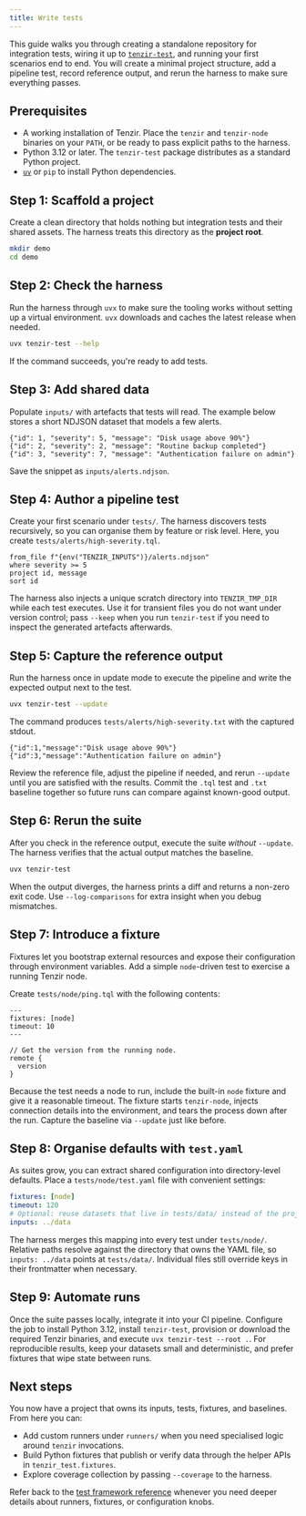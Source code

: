 ```yaml
---
title: Write tests
---
```


This guide walks you through creating a standalone repository for integration
tests, wiring it up to [`tenzir-test`](/reference/test-framework), and running
your first scenarios end to end. You will create a minimal project structure,
add a pipeline test, record reference output, and rerun the harness to make sure
everything passes.

## Prerequisites

- A working installation of Tenzir. Place the `tenzir` and `tenzir-node`
  binaries on your `PATH`, or be ready to pass explicit paths to the harness.
- Python 3.12 or later. The `tenzir-test` package distributes as a standard
  Python project.
- [`uv`](https://docs.astral.sh/uv/) or `pip` to install Python dependencies.

## Step 1: Scaffold a project

Create a clean directory that holds nothing but integration tests and their
shared assets. The harness treats this directory as the **project root**.

```sh
mkdir demo
cd demo
```

## Step 2: Check the harness

Run the harness through `uvx` to make sure the tooling works without setting up
a virtual environment. `uvx` downloads and caches the latest release when
needed.

```sh
uvx tenzir-test --help
```

If the command succeeds, you're ready to add tests.

## Step 3: Add shared data

Populate `inputs/` with artefacts that tests will read. The example below stores
a short NDJSON dataset that models a few alerts.

```jsonl
{"id": 1, "severity": 5, "message": "Disk usage above 90%"}
{"id": 2, "severity": 2, "message": "Routine backup completed"}
{"id": 3, "severity": 7, "message": "Authentication failure on admin"}
```

Save the snippet as `inputs/alerts.ndjson`.

## Step 4: Author a pipeline test

Create your first scenario under `tests/`. The harness discovers tests
recursively, so you can organise them by feature or risk level. Here, you create
`tests/alerts/high-severity.tql`.

```tql
from_file f"{env("TENZIR_INPUTS")}/alerts.ndjson"
where severity >= 5
project id, message
sort id
```

The harness also injects a unique scratch directory into `TENZIR_TMP_DIR` while
each test executes. Use it for transient files you do not want under version
control; pass `--keep` when you run `tenzir-test` if you need to inspect the
generated artefacts afterwards.

## Step 5: Capture the reference output

Run the harness once in update mode to execute the pipeline and write the
expected output next to the test.

```sh
uvx tenzir-test --update
```

The command produces `tests/alerts/high-severity.txt` with the captured stdout.

```text
{"id":1,"message":"Disk usage above 90%"}
{"id":3,"message":"Authentication failure on admin"}
```

Review the reference file, adjust the pipeline if needed, and rerun `--update`
until you are satisfied with the results. Commit the `.tql` test and `.txt`
baseline together so future runs can compare against known-good output.

## Step 6: Rerun the suite

After you check in the reference output, execute the suite _without_ `--update`.
The harness verifies that the actual output matches the baseline.

```sh
uvx tenzir-test
```

When the output diverges, the harness prints a diff and returns a non-zero exit
code. Use `--log-comparisons` for extra insight when you debug mismatches.

## Step 7: Introduce a fixture

Fixtures let you bootstrap external resources and expose their configuration
through environment variables. Add a simple `node`-driven test to exercise a
running Tenzir node.

Create `tests/node/ping.tql` with the following contents:

```tql
---
fixtures: [node]
timeout: 10
---

// Get the version from the running node.
remote {
  version
}
```

Because the test needs a node to run, include the built-in `node` fixture and
give it a reasonable timeout. The fixture starts `tenzir-node`, injects connection
details into the environment, and tears the process down after the run. Capture
the baseline via `--update` just like before.

## Step 8: Organise defaults with `test.yaml`

As suites grow, you can extract shared configuration into directory-level
defaults. Place a `tests/node/test.yaml` file with convenient settings:

```yaml
fixtures: [node]
timeout: 120
# Optional: reuse datasets that live in tests/data/ instead of the project root.
inputs: ../data
```

The harness merges this mapping into every test under `tests/node/`. Relative
paths resolve against the directory that owns the YAML file, so `inputs: ../data`
points at `tests/data/`. Individual files still override keys in their
frontmatter when necessary.

## Step 9: Automate runs

Once the suite passes locally, integrate it into your CI pipeline. Configure the
job to install Python 3.12, install `tenzir-test`, provision or download the
required Tenzir binaries, and execute `uvx tenzir-test --root .`. For reproducible
results, keep your datasets small and deterministic, and prefer fixtures that
wipe state between runs.

## Next steps

You now have a project that owns its inputs, tests, fixtures, and baselines.
From here you can:

- Add custom runners under `runners/` when you need specialised logic around
  `tenzir` invocations.
- Build Python fixtures that publish or verify data through the helper APIs in
  `tenzir_test.fixtures`.
- Explore coverage collection by passing `--coverage` to the harness.

Refer back to the [test framework reference](/reference/test-framework/)
whenever you need deeper details about runners, fixtures, or configuration
knobs.
